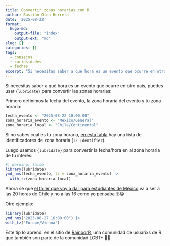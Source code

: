 ```yaml
---
title: Convertir zonas horarias con R
author: Bastián Olea Herrera
date: '2025-08-22'
format:
  hugo-md:
    output-file: "index"
    output-ext: "md"
slug: []
categories: []
tags:
  - consejos
  - curiosidades
  - fechas
excerpt: "Si necesitas saber a qué hora es un evento que ocurre en otro país, puedes usar `{lubridate}` para convertir las zonas horarias."
---
```


Si necesitas saber a qué hora es un evento que ocurre en otro país, puedes usar `{lubridate}` para convertir las zonas horarias:

Primero definimos la fecha del evento, la zona horaria del evento y tu zona horaria:
```r
fecha_evento <- "2025-08-22 18:00:00"
zona_horaria_evento <- "Mexico/General"
zona_horaria_local <- "Chile/Continental"
```

Si no sabes cuál es tu zona horaria, [en esta tabla](https://en.wikipedia.org/wiki/List_of_tz_database_time_zones) hay una lista de identificadores de zona horaria (`TZ Identifier`).

Luego usamos `{lubridate}` para convertir la fecha/hora en al zona horaria de tu interés:
```r
#| warning: false
library(lubridate)
ymd_hms(fecha_evento, tz = zona_horaria_evento) |>
  with_tz(zona_horaria_local)
```

Ahora sé que [el taller que voy a dar para estudiantes de México](/clases/taller_unam/) va a ser a las 20 horas de Chile y no a las 16 como yo pensaba 🙄😂

Otro ejemplo:
```r
library(lubridate)
ymd_hms("2025-08-27 16:00:00") |>
with_tz("Europe/Vienna")
```

Este tip lo aprendí en el sitio de [RainborR](https://rainbowr.org), una comunidad de usuarixs de R que también son parte de la comunidad LGBT+ 🏳️‍🌈